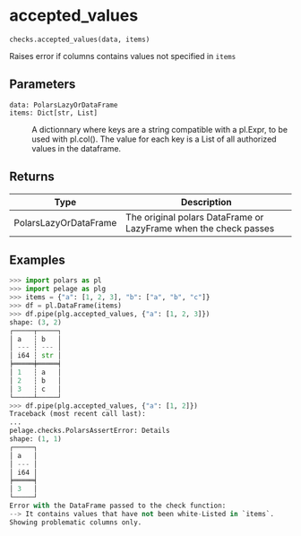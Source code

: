 # accepted_values { #pelage.checks.accepted_values }

`checks.accepted_values(data, items)`

Raises error if columns contains values not specified in `items`

## Parameters

<code><span class="parameter-name">data</span><span class="parameter-annotation-sep">:</span> <span class="parameter-annotation">PolarsLazyOrDataFrame</span></code>

:   

<code><span class="parameter-name">items</span><span class="parameter-annotation-sep">:</span> <span class="parameter-annotation">Dict\[str, List\]</span></code>

:   A dictionnary where keys are a string compatible with a pl.Expr, to be used with
    pl.col(). The value for each key is a List of all authorized values in the
    dataframe.

## Returns

| Type                  | Description                                                      |
|-----------------------|------------------------------------------------------------------|
| PolarsLazyOrDataFrame | The original polars DataFrame or LazyFrame when the check passes |

## Examples

```python
>>> import polars as pl
>>> import pelage as plg
>>> items = {"a": [1, 2, 3], "b": ["a", "b", "c"]}
>>> df = pl.DataFrame(items)
>>> df.pipe(plg.accepted_values, {"a": [1, 2, 3]})
shape: (3, 2)
┌─────┬─────┐
│ a   ┆ b   │
│ --- ┆ --- │
│ i64 ┆ str │
╞═════╪═════╡
│ 1   ┆ a   │
│ 2   ┆ b   │
│ 3   ┆ c   │
└─────┴─────┘
>>> df.pipe(plg.accepted_values, {"a": [1, 2]})
Traceback (most recent call last):
...
pelage.checks.PolarsAssertError: Details
shape: (1, 1)
┌─────┐
│ a   │
│ --- │
│ i64 │
╞═════╡
│ 3   │
└─────┘
Error with the DataFrame passed to the check function:
--> It contains values that have not been white-Listed in `items`.
Showing problematic columns only.
```